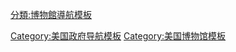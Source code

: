 {{Navbox
 | name       = 史密森尼学会
 | state = {{{state<includeonly>|autocollapse</includeonly>}}}
 | titlestyle = background:#E6C373
 | title      = [[史密森尼学会]]
|listclass = hlist

 | group1     = [[史密森尼学会博物馆列表|博物馆]]<br />
美术馆
 | list1      = 
* [[非裔美國人歷史和文化國家博物館|非裔美国人历史文化馆]]
* [[国立非洲艺术博物馆|非洲艺术馆]]
* [[美国国家航空航天博物馆|航空航天馆]]
** [[史蒂文·乌德沃尔哈齐中心|哈齐中心]]
* [[史密森尼美国艺术博物馆|美国艺术馆]]
* [[美国国家历史博物馆|国家历史馆]]
**{{link-en|星條旗（旗幟）|Star-Spangled_Banner_(flag)}}
**{{link-en|國家錢幣收藏|National_Numismatic_Collection}}
* [[国立美国印第安人博物馆|印第安馆]]
** {{link-en|海耶中心|George_Gustav_Heye_Center}}
* {{link-en|阿納卡斯蒂亞|Anacostia Community Museum}}
* [[藝術和產業大樓]]
* [[史密森尼学会大楼|古堡]]
* {{link-en|庫珀·休伊特馆|Cooper_Hewitt,_Smithsonian_Design_Museum}}
* [[弗瑞尔美术馆]]
* {{link-en|史密森尼花園|Smithsonian_Gardens}}
**{{link-en|花園檔案館|Archives_of_American_Gardens}}
*{{link-en|拉丁裔國家館|National_Museum_of_the_American_Latino}}
* [[赫尚博物馆和雕塑园|赫尚馆]]
* [[美国国立自然历史博物馆]]
**{{link-en|生命密码聯盟|Consortium_for_the_Barcode_of_Life}}
**[[网络生命大百科]]
**{{link-en|全球火山|Global_Volcanism_Program}}
* [[美国国家肖像美术馆]]
* [[国家邮政博物馆]]
* [[伦威克美术馆]]
* [[亚瑟·M·赛克勒美术馆|赛克勒美术馆]]
* [[美国国家动物园|国家动物园]]
*{{link-en|美國婦女館|Smithsonian_American_Women%27s_History_Museum}}
*{{link-en|比茲利叔叔|Uncle_Beazley}}
 | group2     = 研究
 | list2      = 
* *{{link-en|美国艺术|Archives of American Art}}
* *{{link-en|加勒比珊瑚礁生態系統計劃|Caribbean_Coral_Reef_Ecosystems_Program}}
* {{link-en|保护及复原|Conservation_and_restoration_at_the_Smithsonian_Institution}}
* [[哈佛-史密松天体物理中心|哈佛-史密森中心]]
**[[钱德拉X射线天文台]]
* {{link-en|生物保护|Smithsonian_Conservation_Biology_Institute}}
* {{link-en|环境研究|Smithsonian_Environmental_Research_Center}}
* {{link-en|图书檔案馆|Smithsonian_Libraries_and_Archives}}
**{{link-en|生物多樣性遺產圖書館|Biodiversity_Heritage_Library}}
* {{link-en|海洋学研究站|Smithsonian_Marine_Station_at_Fort_Pierce}}
* {{link-en|博物馆保护学会|Museum_Conservation_Institute}}
**{{link-en|候鸟研究|Smithsonian_Migratory_Bird_Center}}
* {{link-en|热带研究|Smithsonian_Tropical_Research_Institute}}

 | group3     = 文化
 | list3      = 
* {{link-en|史密森尼亚太中心|Smithsonian_Asian_Pacific_American_Center|亚太}}
* {{link-en|史密森尼拉丁中心|Smithsonian_Latino_Center|拉丁}}
* {{link-en|民俗及文化遗产|Center_for_Folklife_and_Cultural_Heritage}}
**{{link-en|民俗节|Smithsonian_Folklife_Festival}}
**{{link-en|史密森尼民俗|Smithsonian_Folkways|民俗}}
**{{link-en|全球音乐|Smithsonian_Global_Sound}}
 | group4     = 出版发行
 | list4      = 
* 《{{link-en|航空与航天|Air & Space/Smithsonian}}》
* 《[[史密森尼 (杂志)|史密森尼]]》
* 《{{link-en|美國藝術|American_Art_(journal)}}》
* 图书
* 学术出版社

 | group5     = 其它
 | list5      = 
* [[詹姆斯·史密森]]
* [[约翰·肯尼迪表演艺术中心]]
* [[伍德罗·威尔逊国际学者中心]] (《威尔逊季刊》)
* {{link-en|爵士乐团|Smithsonian_Jazz_Masterworks_Orchestra}}

}}<noinclude>
{{collapsible option}}
[[Category:美国政府导航模板]]
[[Category:美国博物馆模板]]
[[分類:博物館導航模板]]
</noinclude>